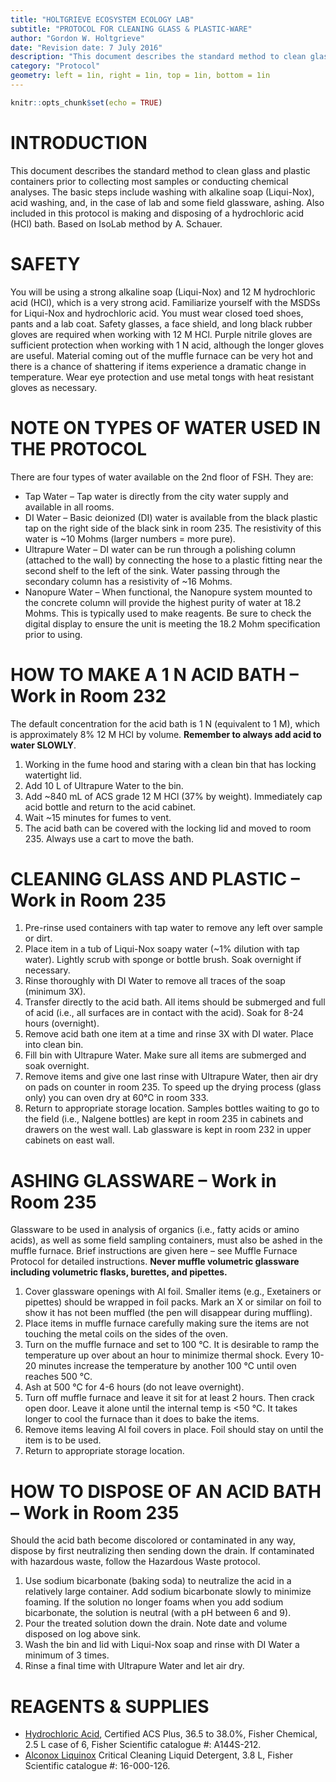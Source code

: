 ```yaml
---
title: "HOLTGRIEVE ECOSYSTEM ECOLOGY LAB"
subtitle: "PROTOCOL FOR CLEANING GLASS & PLASTIC-WARE"
author: "Gordon W. Holtgrieve"
date: "Revision date: 7 July 2016"
description: "This document describes the standard method to clean glass and plastic containers prior to collecting most samples or conducting chemical analyses. Based on IsoLab method by A. Schauer."
category: "Protocol"
geometry: left = 1in, right = 1in, top = 1in, bottom = 1in
---
```

```r
knitr::opts_chunk$set(echo = TRUE)
```
# INTRODUCTION
This document describes the standard method to clean glass and plastic containers prior to collecting most samples or conducting chemical analyses. The basic steps include washing with alkaline soap (Liqui-Nox), acid washing, and, in the case of lab and some field glassware, ashing. Also included in this protocol is making and disposing of a hydrochloric acid (HCl) bath. Based on IsoLab method by A. Schauer.

# SAFETY
You will be using a strong alkaline soap (Liqui-Nox) and 12 M hydrochloric acid (HCl), which is a very strong acid. Familiarize yourself with the MSDSs for Liqui-Nox and hydrochloric acid. You must wear closed toed shoes, pants and a lab coat.  Safety glasses, a face shield, and long black rubber gloves are required when working with 12 M HCl. Purple nitrile gloves are sufficient protection when working with 1 N acid, although the longer gloves are useful. Material coming out of the muffle furnace can be very hot and there is a chance of shattering if items experience a dramatic change in temperature. Wear eye protection and use metal tongs with heat resistant gloves as necessary.

# NOTE ON TYPES OF WATER USED IN THE PROTOCOL
There are four types of water available on the 2nd floor of FSH.  They are:  

* Tap Water – Tap water is directly from the city water supply and available in all rooms.  
* DI Water – Basic deionized (DI) water is available from the black plastic tap on the right side of the black sink in room 235.  The resistivity of this water is ~10 Mohms (larger numbers = more pure).  
* Ultrapure Water – DI water can be run through a polishing column (attached to the wall) by connecting the hose to a plastic fitting near the second shelf to the left of the sink.  Water passing through the secondary column has a resistivity of ~16 Mohms.  
* Nanopure Water – When functional, the Nanopure system mounted to the concrete column will provide the highest purity of water at 18.2 Mohms. This is typically used to make reagents. Be sure to check the digital display to ensure the unit is meeting the 18.2 Mohm specification prior to using.  

# HOW TO MAKE A 1 N ACID BATH – Work in Room 232
The default concentration for the acid bath is 1 N (equivalent to 1 M), which is approximately 8% 12 M HCl by volume. **Remember to always add acid to water SLOWLY**.  

1.	Working in the fume hood and staring with a clean bin that has locking watertight lid.  
2.	Add 10 L of Ultrapure Water to the bin.  
3.	Add ~840 mL of ACS grade 12 M HCl (37% by weight).  Immediately cap acid bottle and return to the acid cabinet.  
4.	Wait ~15 minutes for fumes to vent.  
5.	The acid bath can be covered with the locking lid and moved to room 235.  Always use a cart to move the bath.  

# CLEANING GLASS AND PLASTIC – Work in Room 235
1. Pre-rinse used containers with tap water to remove any left over sample or dirt.  
2. Place item in a tub of Liqui-Nox soapy water (~1% dilution with tap water). Lightly scrub with sponge or bottle brush. Soak overnight if necessary.  
3. Rinse thoroughly with DI Water to remove all traces of the soap (minimum 3X).  
4. Transfer directly to the acid bath.  All items should be submerged and full of acid (i.e., all surfaces are in contact with the acid).  Soak for 8-24 hours (overnight).  
5. Remove acid bath one item at a time and rinse 3X with DI water.  Place into clean bin.  
6. Fill bin with Ultrapure Water.  Make sure all items are submerged and soak overnight.  
7. Remove items and give one last rinse with Ultrapure Water, then air dry on pads on counter in room 235.  To speed up the drying process (glass only) you can oven dry at 60°C in room 333.  
8. Return to appropriate storage location.  Samples bottles waiting to go to the field (i.e., Nalgene bottles) are kept in room 235 in cabinets and drawers on the west wall. Lab glassware is kept in room 232 in upper cabinets on east wall.  

# ASHING GLASSWARE – Work in Room 235  
Glassware to be used in analysis of organics (i.e., fatty acids or amino acids), as well as some field sampling containers, must also be ashed in the muffle furnace. Brief instructions are given here -- see Muffle Furnace Protocol for detailed instructions. **Never muffle volumetric glassware including volumetric flasks, burettes, and pipettes.**   

1. Cover glassware openings with Al foil. Smaller items (e.g., Exetainers or pipettes) should be wrapped in foil packs. Mark an X or similar on foil to show it has not been muffled (the pen will disappear during muffling).  
2. Place items in muffle furnace carefully making sure the items are not touching the metal coils on the sides of the oven.   
3. Turn on the muffle furnace and set to 100 °C.  It is desirable to ramp the temperature up over about an hour to minimize thermal shock.    Every 10-20 minutes increase the temperature by another 100 °C until oven reaches 500 °C.   
4. Ash at 500 °C for 4-6 hours (do not leave overnight).   
5. Turn off muffle furnace and leave it sit for at least 2 hours.  Then crack open door. Leave it alone until the internal temp is <50 °C.  It takes longer to cool the furnace than it does to bake the items.   
6. Remove items leaving Al foil covers in place.  Foil should stay on until the item is to be used.   
7. Return to appropriate storage location.   

# HOW TO DISPOSE OF AN ACID BATH – Work in Room 235
Should the acid bath become discolored or contaminated in any way, dispose by first neutralizing then sending down the drain.  If contaminated with hazardous waste, follow the Hazardous Waste protocol.   

1.	Use sodium bicarbonate (baking soda) to neutralize the acid in a relatively large container. Add sodium bicarbonate slowly to minimize foaming. If the solution no longer foams when you add sodium bicarbonate, the solution is neutral (with a pH between 6 and 9).   
2.	Pour the treated solution down the drain. Note date and volume disposed on log above sink.   
3.	Wash the bin and lid with Liqui-Nox soap and rinse with DI Water a minimum of 3 times.   
4.	Rinse a final time with Ultrapure Water and let air dry.   

# REAGENTS & SUPPLIES  

*	[Hydrochloric Acid](https://ar.admin.washington.edu/Buyer/Main/aw?awh=r&awssk=yta0&awrdt=1), Certified ACS Plus, 36.5 to 38.0%, Fisher Chemical, 2.5 L case of 6,	Fisher Scientific catalogue #: A144S-212.  
* [Alconox Liquinox](https://ar.admin.washington.edu/Buyer/Main/aw?awh=r&awssk=yta0&awrdt=1) Critical Cleaning Liquid Detergent, 3.8 L, Fisher Scientific catalogue #: 16-000-126.
